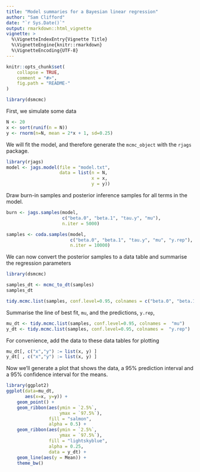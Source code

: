 ```yaml
---
title: "Model summaries for a Bayesian linear regression"
author: "Sam Clifford"
date: "`r Sys.Date()`"
output: rmarkdown::html_vignette
vignette: >
  %\VignetteIndexEntry{Vignette Title}
  %\VignetteEngine{knitr::rmarkdown}
  %\VignetteEncoding{UTF-8}
---
```



```r
knitr::opts_chunk$set(
    collapse = TRUE,
    comment = "#>",
    fig.path = "README-"
)

library(dsmcmc)
```

First, we simulate some data

``` r
N <- 20
x <- sort(runif(n = N))
y <- rnorm(n=N, mean = 2*x + 1, sd=0.25)
```

We will fit the model, and therefore generate the `mcmc_object` with the `rjags` package.

``` r
library(rjags)
model <- jags.model(file = "model.txt",
                    data = list(n = N,
                                x = x,
                                y = y))
```

Draw burn-in samples and posterior inference samples for all terms in the model.

``` r
burn <- jags.samples(model,
                     c("beta.0", "beta.1", "tau.y", "mu"),
                     n.iter = 5000)

samples <- coda.samples(model,
                        c("beta.0", "beta.1", "tau.y", "mu", "y.rep"),
                        n.iter = 10000)

```

We can now convert the posterior samples to a data table and summarise the regression parameters

``` r
library(dsmcmc)

samples_dt <- mcmc_to_dt(samples)
samples_dt

tidy.mcmc.list(samples, conf.level=0.95, colnames = c("beta.0", "beta.1", "tau.y"))
```

Summarise the line of best fit, `mu`, and the predictions, `y.rep`,

``` r
mu_dt <- tidy.mcmc.list(samples, conf.level=0.95, colnames =  "mu")
y_dt <- tidy.mcmc.list(samples, conf.level=0.95, colnames =  "y.rep")
```

For convenience, add the data to these data tables for plotting

``` r
mu_dt[, c("x","y") := list(x, y) ]
y_dt[ , c("x","y") := list(x, y) ]
```

Now we'll generate a plot that shows the data, a 95% prediction interval and a 95% confidence interval for the means.

``` r
library(ggplot2)
ggplot(data=mu_dt,
       aes(x=x, y=y)) +
    geom_point() +
    geom_ribbon(aes(ymin = `2.5%`,
                    ymax = `97.5%`),
                fill = "salmon",
                alpha = 0.5) +
    geom_ribbon(aes(ymin = `2.5%`,
                    ymax = `97.5%`),
                fill = "lightskyblue",
                alpha = 0.25,
                data = y_dt) +
    geom_line(aes(y = Mean)) +
    theme_bw()
```
